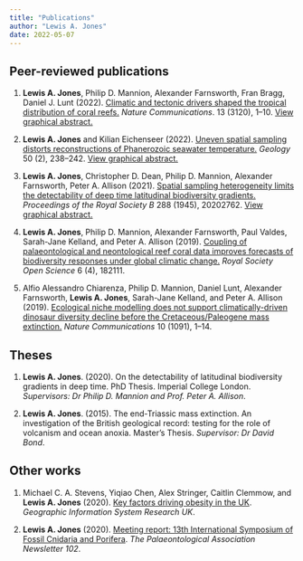 ```yaml
---
title: "Publications"
author: "Lewis A. Jones"
date: 2022-05-07
---
```

## **Peer-reviewed publications**

1. **Lewis A. Jones**, Philip D. Mannion, Alexander Farnsworth, Fran Bragg, Daniel J. Lunt (2022). [Climatic and tectonic drivers shaped the tropical distribution of coral reefs.](https://www.nature.com/articles/s41467-022-30793-8) *Nature Communications*. 13 (3120), 1--10. [View graphical abstract.](NatComms-GA.jpg)</p>

1. **Lewis A. Jones** and Kilian Eichenseer (2022). [Uneven spatial sampling distorts reconstructions of Phanerozoic seawater temperature.](https://pubs.geoscienceworld.org/gsa/geology/article/doi/10.1130/G49132.1/609542/Uneven-spatial-sampling-distorts-reconstructions) *Geology* 50 (2), 238--242. [View graphical abstract.](https://pbs.twimg.com/media/FDyMbOZXIAYX2rp?format=jpg&name=4096x4096)

1. **Lewis A. Jones**, Christopher D. Dean, Philip D. Mannion, Alexander Farnsworth, Peter A. Allison (2021). [Spatial sampling heterogeneity limits the detectability of deep time latitudinal biodiversity gradients.](https://royalsocietypublishing.org/doi/10.1098/rspb.2020.2762)  *Proceedings of the Royal Society B* 288 (1945), 20202762. [View graphical abstract.](https://pbs.twimg.com/media/Eu-0pYiXUAEGG_A?format=jpg&name=4096x4096)

1. **Lewis A. Jones**, Philip D. Mannion, Alexander Farnsworth, Paul Valdes, Sarah-Jane Kelland, and Peter A. Allison (2019). [Coupling of palaeontological and neontological reef coral data improves forecasts of biodiversity responses under global climatic change.](https://royalsocietypublishing.org/doi/10.1098/rsos.182111) *Royal Society Open Science* 6 (4), 182111.

1. Alfio Alessandro Chiarenza, Philip D. Mannion, Daniel Lunt, Alexander Farnsworth, **Lewis A. Jones**, Sarah-Jane Kelland, and Peter A. Allison (2019). [Ecological niche modelling does not support climatically-driven dinosaur diversity decline before the Cretaceous/Paleogene mass extinction.](https://www.nature.com/articles/s41467-019-08997-2) *Nature Communications* 10 (1091), 1--14.

## **Theses**

1. **Lewis A. Jones**. (2020). On the detectability of latitudinal biodiversity gradients in deep time. PhD Thesis. Imperial College London. *Supervisors: Dr Philip D. Mannion and Prof. Peter A. Allison*.

1. **Lewis A. Jones**. (2015). The end-Triassic mass extinction. An investigation of the British geological record: testing for the role of volcanism and ocean anoxia. Master's Thesis. *Supervisor: Dr David Bond*. 

## **Other works**

1. Michael C. A. Stevens, Yiqiao Chen, Alex Stringer, Caitlin Clemmow, and **Lewis A. Jones** (2020). [Key factors driving obesity in the UK](http://london.gisruk.org/gisruk2020_proceedings/GISRUK2020_paper_17.pdf). *Geographic Information System Research UK*.

1. **Lewis A. Jones** (2020). [Meeting report: 13th International Symposium of Fossil Cnidaria and Porifera](https://www.palass.org/sites/default/files/media/publications/newsletters/number_102/number_102.pdf). *The Palaeontological Association Newsletter 102*.

